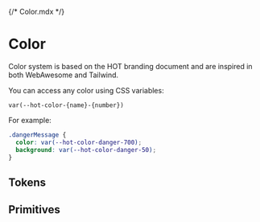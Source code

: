{/* Color.mdx */}
 
 
<Meta title="Color" />

# Color

Color system is based on the HOT branding document and are inspired in both WebAwesome and Tailwind.

You can access any color using CSS variables:

`var(--hot-color-{name}-{number})`

For example:

```css
.dangerMessage {
  color: var(--hot-color-danger-700);
  background: var(--hot-color-danger-50);
}
```

## Tokens

<ColorPalette>
  <ColorItem
    title="--hot-color-primary"
    subtitle="Primary"
    colors={{
      950: 'var(--hot-color-primary-950)',
      900: 'var(--hot-color-primary-900)',
      800: 'var(--hot-color-primary-800)',
      700: 'var(--hot-color-primary-700)',
      600: 'var(--hot-color-primary-600)',
      500: 'var(--hot-color-primary-500)',
      400: 'var(--hot-color-primary-400)',
      300: 'var(--hot-color-primary-300)',
      200: 'var(--hot-color-primary-200)',
      100: 'var(--hot-color-primary-100)',
      50: 'var(--hot-color-primary-50)'
    }}
  />
  <ColorItem
    title="--hot-color-danger"
    subtitle="Danger"
    colors={{
      950: 'var(--hot-color-danger-950)',
      900: 'var(--hot-color-danger-900)',
      800: 'var(--hot-color-danger-800)',
      700: 'var(--hot-color-danger-700)',
      600: 'var(--hot-color-danger-600)',
      500: 'var(--hot-color-danger-500)',
      400: 'var(--hot-color-danger-400)',
      300: 'var(--hot-color-danger-300)',
      200: 'var(--hot-color-danger-200)',
      100: 'var(--hot-color-danger-100)',
      50: 'var(--hot-color-danger-50)'
    }}
  />
    <ColorItem
    title="--hot-color-warning"
    subtitle="Warning"
    colors={{
      950: 'var(--hot-color-warning-950)',
      900: 'var(--hot-color-warning-900)',
      800: 'var(--hot-color-warning-800)',
      700: 'var(--hot-color-warning-700)',
      600: 'var(--hot-color-warning-600)',
      500: 'var(--hot-color-warning-500)',
      400: 'var(--hot-color-warning-400)',
      300: 'var(--hot-color-warning-300)',
      200: 'var(--hot-color-warning-200)',
      100: 'var(--hot-color-warning-100)',
      50: 'var(--hot-color-warning-50)'
    }}
  />
  <ColorItem
    title="--hot-color-success"
    subtitle="Success"
    colors={{
      950: 'var(--hot-color-success-950)',
      900: 'var(--hot-color-success-900)',
      800: 'var(--hot-color-success-800)',
      700: 'var(--hot-color-success-700)',
      600: 'var(--hot-color-success-600)',
      500: 'var(--hot-color-success-500)',
      400: 'var(--hot-color-success-400)',
      300: 'var(--hot-color-success-300)',
      200: 'var(--hot-color-success-200)',
      100: 'var(--hot-color-success-100)',
      50: 'var(--hot-color-success-50)'
    }}
  />
  <ColorItem
    title="--hot-color-neutral"
    subtitle="Neutral"
    colors={{
      1000: 'var(--hot-color-neutral-1000)',
      950: 'var(--hot-color-neutral-950)',
      900: 'var(--hot-color-neutral-900)',
      800: 'var(--hot-color-neutral-800)',
      700: 'var(--hot-color-neutral-700)',
      600: 'var(--hot-color-neutral-600)',
      500: 'var(--hot-color-neutral-500)',
      400: 'var(--hot-color-neutral-400)',
      300: 'var(--hot-color-neutral-300)',
      200: 'var(--hot-color-neutral-200)',
      100: 'var(--hot-color-neutral-100)',
      50: 'var(--hot-color-neutral-50)',
      0: 'var(--hot-color-neutral-0)'
    }}
  />
</ColorPalette>

## Primitives

<ColorPalette>
  <ColorItem
    title="--hot-color-red"
    subtitle="Red"
    colors={{
      950: 'var(--hot-color-red-950)',
      900: 'var(--hot-color-red-900)',
      800: 'var(--hot-color-red-800)',
      700: 'var(--hot-color-red-700)',
      600: 'var(--hot-color-red-600)',
      500: 'var(--hot-color-red-500)',
      400: 'var(--hot-color-red-400)',
      300: 'var(--hot-color-red-300)',
      200: 'var(--hot-color-red-200)',
      100: 'var(--hot-color-red-100)',
      50: 'var(--hot-color-red-50)'
    }}
  />
  <ColorItem
    title="--hot-color-rose"
    subtitle="Rose"
    colors={{
      950: 'var(--hot-color-rose-950)',
      900: 'var(--hot-color-rose-900)',
      800: 'var(--hot-color-rose-800)',
      700: 'var(--hot-color-rose-700)',
      600: 'var(--hot-color-rose-600)',
      500: 'var(--hot-color-rose-500)',
      400: 'var(--hot-color-rose-400)',
      300: 'var(--hot-color-rose-300)',
      200: 'var(--hot-color-rose-200)',
      100: 'var(--hot-color-rose-100)',
      50: 'var(--hot-color-rose-50)'
    }}
  />
  <ColorItem
    title="--hot-color-yellow"
    subtitle="Yellow"
    colors={{
      950: 'var(--hot-color-yellow-950)',
      900: 'var(--hot-color-yellow-900)',
      800: 'var(--hot-color-yellow-800)',
      700: 'var(--hot-color-yellow-700)',
      600: 'var(--hot-color-yellow-600)',
      500: 'var(--hot-color-yellow-500)',
      400: 'var(--hot-color-yellow-400)',
      300: 'var(--hot-color-yellow-300)',
      200: 'var(--hot-color-yellow-200)',
      100: 'var(--hot-color-yellow-100)',
      50: 'var(--hot-color-yellow-50)'
    }}
  />
  <ColorItem
    title="--hot-color-blue"
    subtitle="Blue"
    colors={{
      950: 'var(--hot-color-blue-950)',
      900: 'var(--hot-color-blue-900)',
      800: 'var(--hot-color-blue-800)',
      700: 'var(--hot-color-blue-700)',
      600: 'var(--hot-color-blue-600)',
      500: 'var(--hot-color-blue-500)',
      400: 'var(--hot-color-blue-400)',
      300: 'var(--hot-color-blue-300)',
      200: 'var(--hot-color-blue-200)',
      100: 'var(--hot-color-blue-100)',
      50: 'var(--hot-color-blue-50)'
    }}
  />
  <ColorItem
    title="--hot-color-cyan"
    subtitle="Cyan"
    colors={{
      950: 'var(--hot-color-cyan-950)',
      900: 'var(--hot-color-cyan-900)',
      800: 'var(--hot-color-cyan-800)',
      700: 'var(--hot-color-cyan-700)',
      600: 'var(--hot-color-cyan-600)',
      500: 'var(--hot-color-cyan-500)',
      400: 'var(--hot-color-cyan-400)',
      300: 'var(--hot-color-cyan-300)',
      200: 'var(--hot-color-cyan-200)',
      100: 'var(--hot-color-cyan-100)',
      50: 'var(--hot-color-cyan-50)'
    }}
  />
  <ColorItem
    title="--hot-color-gray"
    subtitle="Gray"
    colors={{
      950: 'var(--hot-color-gray-950)',
      900: 'var(--hot-color-gray-900)',
      800: 'var(--hot-color-gray-800)',
      700: 'var(--hot-color-gray-700)',
      600: 'var(--hot-color-gray-600)',
      500: 'var(--hot-color-gray-500)',
      400: 'var(--hot-color-gray-400)',
      300: 'var(--hot-color-gray-300)',
      200: 'var(--hot-color-gray-200)',
      100: 'var(--hot-color-gray-100)',
      50: 'var(--hot-color-gray-50)'
    }}
  />
  <ColorItem
    title="--hot-color-neutral"
    subtitle="Neutral"
    colors={{
      0: 'var(--hot-color-neutral-00)',
      1000: 'var(--hot-color-neutral-1000)',
    }}
  />
</ColorPalette>